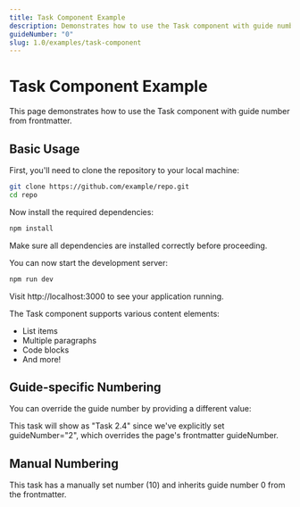 ```yaml
---
title: Task Component Example
description: Demonstrates how to use the Task component with guide number from frontmatter
guideNumber: "0"
slug: 1.0/examples/task-component
---
```




# Task Component Example

This page demonstrates how to use the Task component with guide number from frontmatter.

## Basic Usage

<Task title="Clone the repository" number={1} guideNumber={guideNumber}>
  First, you'll need to clone the repository to your local machine:

  ```bash
  git clone https://github.com/example/repo.git
  cd repo
  ```
</Task>

<Task title="Install dependencies" number={2} guideNumber={guideNumber}>
  Now install the required dependencies:

  ```bash
  npm install
  ```

  Make sure all dependencies are installed correctly before proceeding.
</Task>

<Task title="Run the development server" number={3} guideNumber={guideNumber}>
  You can now start the development server:

  ```bash
  npm run dev
  ```

  Visit http://localhost:3000 to see your application running.

  The Task component supports various content elements:

  * List items
  * Multiple paragraphs
  * Code blocks
  * And more!
</Task>

## Guide-specific Numbering

You can override the guide number by providing a different value:

<Task title="Guide-specific example" number={4} guideNumber="2">
  This task will show as "Task 2.4" since we've explicitly set guideNumber="2",
  which overrides the page's frontmatter guideNumber.
</Task>

## Manual Numbering

<Task title="Custom numbered task" number={10}>
  This task has a manually set number (10) and inherits guide number 0 from the frontmatter.
</Task>
